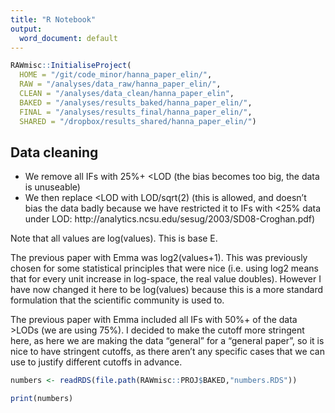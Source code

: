 ```yaml
---
title: "R Notebook"
output:
  word_document: default
---
```

```r
RAWmisc::InitialiseProject(
  HOME = "/git/code_minor/hanna_paper_elin/",
  RAW = "/analyses/data_raw/hanna_paper_elin/",
  CLEAN = "/analyses/data_clean/hanna_paper_elin",
  BAKED = "/analyses/results_baked/hanna_paper_elin/",
  FINAL = "/analyses/results_final/hanna_paper_elin/",
  SHARED = "/dropbox/results_shared/hanna_paper_elin/")
```

## Data cleaning

- We remove all IFs with 25%+ <LOD (the bias becomes too big, the data is unuseable)
- We then replace <LOD with LOD/sqrt(2) (this is allowed, and doesn't bias the data badly because we have restricted it to IFs with <25% data under LOD: http://analytics.ncsu.edu/sesug/2003/SD08-Croghan.pdf)

Note that all values are log(values). This is base E.

The previous paper with Emma was log2(values+1). This was previously chosen for some statistical principles that were nice (i.e. using log2 means that for every unit increase in log-space, the real value doubles). However I have now changed it here to be log(values) because this is a more standard formulation that the scientific community is used to.

The previous paper with Emma included all IFs with 50%+ of the data >LODs (we are using 75%). I decided to make the cutoff more stringent here, as here we are making the data "general" for a "general paper", so it is nice to have stringent cutoffs, as there aren't any specific cases that we can use to justify different cutoffs in advance.

```r
numbers <- readRDS(file.path(RAWmisc::PROJ$BAKED,"numbers.RDS"))

print(numbers)
```


